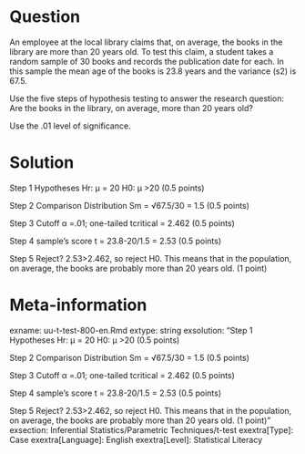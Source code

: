 Question
========

An employee at the local library claims that, on average, the books in the library are more than 20 years old. To test this claim, a student takes a random sample of 30 books and records the publication date for each. 
In this sample the mean age of the books is 23.8 years and the variance (s2) is 67.5. 

Use the five steps of hypothesis testing to answer the research question:  
Are the books in the library, on average, more than 20 years old? 

Use the .01 level of significance.


Solution
========

Step 1 Hypotheses
Hr: μ = 20
H0: μ >20 (0.5 points)

Step 2 Comparison Distribution
Sm = √67.5/30 = 1.5 (0.5 points)

Step 3 Cutoff
α =.01; one-tailed
tcritical = 2.462 (0.5 points)

Step 4 sample’s score
t = 23.8-20/1.5 = 2.53 (0.5 points)

Step 5 Reject?
2.53>2.462, so reject H0.
This means that in the population, on average, the books are probably more than 20 years old. (1 point)



Meta-information
================
exname: uu-t-test-800-en.Rmd
extype: string
exsolution: "Step 1 Hypotheses
Hr: μ = 20
H0: μ >20 (0.5 points)

Step 2 Comparison Distribution
Sm = √67.5/30 = 1.5 (0.5 points)

Step 3 Cutoff
α =.01; one-tailed
tcritical = 2.462 (0.5 points)

Step 4 sample’s score
t = 23.8-20/1.5 = 2.53 (0.5 points)

Step 5 Reject?
2.53>2.462, so reject H0.
This means that in the population, on average, the books are probably more than 20 years old. (1 point)"
exsection: Inferential Statistics/Parametric Techniques/t-test
exextra[Type]: Case
exextra[Language]: English
exextra[Level]: Statistical Literacy